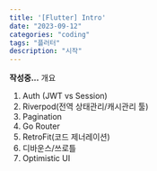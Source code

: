 ```yaml
---
title: '[Flutter] Intro'
date: "2023-09-12"
categories: "coding"
tags: "플러터"
description: "시작"
---
```


<HeadingNavigator />

<b>작성중...</b>
개요
1. Auth (JWT vs Session)
2. Riverpod(전역 상태관리/캐시관리 툴)
3. Pagination
4. Go Router
5. RetroFit(코드 제너레이션)
6. 디바운스/쓰로틀
7. Optimistic UI
